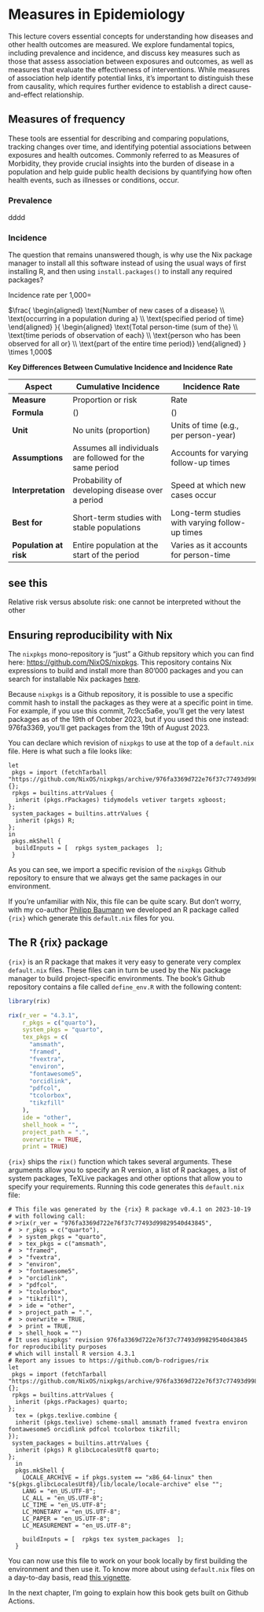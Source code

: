 # Measures in Epidemiology {#sec-measure-in-epi}

This lecture covers essential concepts for understanding how diseases and other health outcomes are measured. We explore fundamental topics, including prevalence and incidence, and discuss key measures such as those that assess association between exposures and outcomes, as well as measures that evaluate the effectiveness of interventions. While measures of association help identify potential links, it’s important to distinguish these from causality, which requires further evidence to establish a direct cause-and-effect relationship.

## Measures of frequency

These tools are essential for describing and comparing populations, tracking changes over time, and identifying potential associations between exposures and health outcomes. Commonly referred to as Measures of Morbidity, they provide crucial insights into the burden of disease in a population and help guide public health decisions by quantifying how often health events, such as illnesses or conditions, occur.

### Prevalence

dddd


### Incidence

The question that remains unanswered though, is why use the Nix package manager
to install all this software instead of using the usual ways of first installing
R, and then using `install.packages()` to install any required packages?

$\text{Incidence rate per 1,000} =$

$\frac{
\begin{aligned}
    \text{Number of new cases of a disease} \\
    \text{occurring in a population during a} \\
    \text{specified period of time}
\end{aligned}
}{
\begin{aligned}
    \text{Total person-time (sum of the} \\
    \text{time periods of observation of each} \\
    \text{person who has been observed for all or} \\
    \text{part of the entire time period)}
\end{aligned}
} \times 1,000$

**Key Differences Between Cumulative Incidence and Incidence Rate**

 **Aspect**              | **Cumulative Incidence**                                      | **Incidence Rate**                                      |
|-------------------------|--------------------------------------------------------------|--------------------------------------------------------|
| **Measure**              | Proportion or risk                                           | Rate                                                   |
| **Formula**              | \(\frac{\text{New cases}}{\text{Total population at risk}}\) | \(\frac{\text{New cases}}{\text{Total person-time at risk}}\) |
| **Unit**                 | No units (proportion)                                        | Units of time (e.g., per person-year)                  |
| **Assumptions**          | Assumes all individuals are followed for the same period     | Accounts for varying follow-up times                   |
| **Interpretation**       | Probability of developing disease over a period              | Speed at which new cases occur                         |
| **Best for**             | Short-term studies with stable populations                   | Long-term studies with varying follow-up times         |
| **Population at risk**   | Entire population at the start of the period                 | Varies as it accounts for person-time                  |



## see this

Relative risk versus absolute risk: one cannot be interpreted
without the other

## Ensuring reproducibility with Nix

The `nixpkgs` mono-repository is "just" a Github repsitory which you can find
here: [https://github.com/NixOS/nixpkgs](https://github.com/NixOS/nixpkgs). This
repository contains Nix expressions to build and install more than 80'000
packages and you can search for installable Nix packages
[here](https://search.nixos.org/packages).

Because `nixpkgs` is a Github repository, it is possible to use a specific
commit hash to install the packages as they were at a specific point in time.
For example, if you use this commit, 7c9cc5a6e, you'll get the very latest
packages as of the 19th of October 2023, but if you used this one instead:
976fa3369, you'll get packages from the 19th of August 2023.

You can declare which revision of `nixpkgs` to use at the top of a `default.nix`
file. Here is what such a file looks like:

```
let
 pkgs = import (fetchTarball "https://github.com/NixOS/nixpkgs/archive/976fa3369d722e76f37c77493d99829540d43845.tar.gz") {};
 rpkgs = builtins.attrValues {
  inherit (pkgs.rPackages) tidymodels vetiver targets xgboost;
};
 system_packages = builtins.attrValues {
  inherit (pkgs) R;
};
in
 pkgs.mkShell {
  buildInputs = [  rpkgs system_packages  ];
 }
```

As you can see, we import a specific revision of the `nixpkgs` Github repository
to ensure that we always get the same packages in our environment.

If you're unfamiliar with Nix, this file can be quite scary. But don't worry,
with my co-author [Philipp Baumann](https://github.com/philipp-baumann) we
developed an R package called `{rix}` which generate this `default.nix` files
for you.

## The R {rix} package

`{rix}` is an R package that makes it very easy to generate very complex
`default.nix` files. These files can in turn be used by the Nix package manager
to build project-specific environments. The book's Github repository contains a
file called `define_env.R` with the following content:

```r
library(rix)

rix(r_ver = "4.3.1",
    r_pkgs = c("quarto"),
    system_pkgs = "quarto",
    tex_pkgs = c(
      "amsmath",
      "framed",
      "fvextra",
      "environ",
      "fontawesome5",
      "orcidlink",
      "pdfcol",
      "tcolorbox",
      "tikzfill"
    ),
    ide = "other",
    shell_hook = "",
    project_path = ".",
    overwrite = TRUE,
    print = TRUE)
```







`{rix}` ships the `rix()` function which takes several arguments. These
arguments allow you to specify an R version, a list of R packages, a list of
system packages, TeXLive packages and other options that allow you to specify
your requirements. Running this code generates this `default.nix` file:

```
# This file was generated by the {rix} R package v0.4.1 on 2023-10-19
# with following call:
# >rix(r_ver = "976fa3369d722e76f37c77493d99829540d43845",
#  > r_pkgs = c("quarto"),
#  > system_pkgs = "quarto",
#  > tex_pkgs = c("amsmath",
#  > "framed",
#  > "fvextra",
#  > "environ",
#  > "fontawesome5",
#  > "orcidlink",
#  > "pdfcol",
#  > "tcolorbox",
#  > "tikzfill"),
#  > ide = "other",
#  > project_path = ".",
#  > overwrite = TRUE,
#  > print = TRUE,
#  > shell_hook = "")
# It uses nixpkgs' revision 976fa3369d722e76f37c77493d99829540d43845 for reproducibility purposes
# which will install R version 4.3.1
# Report any issues to https://github.com/b-rodrigues/rix
let
 pkgs = import (fetchTarball "https://github.com/NixOS/nixpkgs/archive/976fa3369d722e76f37c77493d99829540d43845.tar.gz") {};
 rpkgs = builtins.attrValues {
  inherit (pkgs.rPackages) quarto;
};
  tex = (pkgs.texlive.combine {
  inherit (pkgs.texlive) scheme-small amsmath framed fvextra environ fontawesome5 orcidlink pdfcol tcolorbox tikzfill;
});
 system_packages = builtins.attrValues {
  inherit (pkgs) R glibcLocalesUtf8 quarto;
};
  in
  pkgs.mkShell {
    LOCALE_ARCHIVE = if pkgs.system == "x86_64-linux" then  "${pkgs.glibcLocalesUtf8}/lib/locale/locale-archive" else "";
    LANG = "en_US.UTF-8";
    LC_ALL = "en_US.UTF-8";
    LC_TIME = "en_US.UTF-8";
    LC_MONETARY = "en_US.UTF-8";
    LC_PAPER = "en_US.UTF-8";
    LC_MEASUREMENT = "en_US.UTF-8";

    buildInputs = [  rpkgs tex system_packages  ];
  }
```

You can now use this file to work on your book locally by first building the
environment and then use it. To know more about using `default.nix` files on a
day-to-day basis, read [this
vignette](https://b-rodrigues.github.io/rix/articles/building-reproducible-development-environments-with-rix.html).

In the next chapter, I'm going to explain how this book gets built on Github
Actions.
